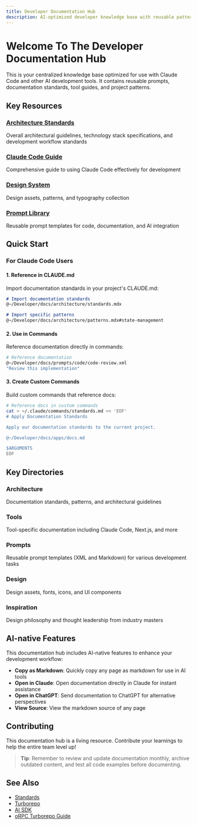 ```yaml
---
title: Developer Documentation Hub
description: AI-optimized developer knowledge base with reusable patterns and documentation
---
```


# Welcome To The Developer Documentation Hub

This is your centralized knowledge base optimized for use with Claude Code and other AI development tools. It contains reusable prompts, documentation standards, tool guides, and project patterns.

## Key Resources

### [Architecture Standards](/architecture/standards)
Overall architectural guidelines, technology stack specifications, and development workflow standards

### [Claude Code Guide](/tools/anthropic/claude-code)
Comprehensive guide to using Claude Code effectively for development

### [Design System](/design/README)
Design assets, patterns, and typography collection

### [Prompt Library](/prompts-showcase)
Reusable prompt templates for code, documentation, and AI integration

## Quick Start

### For Claude Code Users

#### 1. Reference in CLAUDE.md
Import documentation standards in your project's CLAUDE.md:
```markdown
# Import documentation standards
@~/Developer/docs/architecture/standards.mdx

# Import specific patterns
@~/Developer/docs/architecture/patterns.mdx#state-management
```

#### 2. Use in Commands
Reference documentation directly in commands:
```bash
# Reference documentation
@~/Developer/docs/prompts/code/code-review.xml
"Review this implementation"
```

#### 3. Create Custom Commands
Build custom commands that reference docs:
```bash
# Reference docs in custom commands
cat > ~/.claude/commands/standards.md << 'EOF'
# Apply Documentation Standards

Apply our documentation standards to the current project.

@~/Developer/docs/apps/docs.md

$ARGUMENTS
EOF
```

## Key Directories

### Architecture
Documentation standards, patterns, and architectural guidelines

### Tools
Tool-specific documentation including Claude Code, Next.js, and more

### Prompts
Reusable prompt templates (XML and Markdown) for various development tasks

### Design
Design assets, fonts, icons, and UI components

### Inspiration
Design philosophy and thought leadership from industry masters

## AI-native Features

This documentation hub includes AI-native features to enhance your development workflow:

- **Copy as Markdown**: Quickly copy any page as markdown for use in AI tools
- **Open in Claude**: Open documentation directly in Claude for instant assistance
- **Open in ChatGPT**: Send documentation to ChatGPT for alternative perspectives
- **View Source**: View the markdown source of any page

## Contributing

This documentation hub is a living resource. Contribute your learnings to help the entire team level up!

> **Tip**: Remember to review and update documentation monthly, archive outdated content, and test all code examples before documenting.

## See Also

- [Standards](/architecture/standards)
- [Turborepo](/tools/stack/turborepo)
- [AI SDK](/tools/stack/ai-sdk)
- [oRPC Turborepo Guide](/tools/integrations/orpc-turborepo-guide)